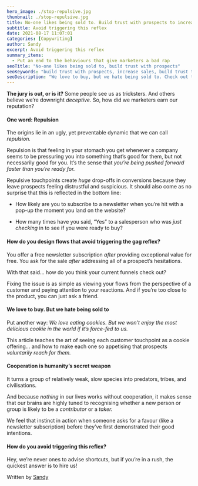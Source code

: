 ```yaml
---
hero_image: ./stop-repulsive.jpg
thumbnail: ./stop-repulsive.jpg
title: No-one likes being sold to. Build trust with prospects to increase sales
subtitle: Avoid triggering this reflex
date: 2021-08-17 11:07:01
categories: [Copywriting]
author: Sandy
excerpt: Avoid triggering this reflex
summary_items:
  - Put an end to the behaviours that give marketers a bad rap
seoTitle: "No-one likes being sold to, build trust with prospects"
seoKeywords: "build trust with prospects, increase sales, build trust to increase sales"
seoDescription: "We love to buy, but we hate being sold to. Check out these tips to help you avoid repelling prospects and triggering the gag reflex. How to build trust..."
---
```


**The jury is out, or is it?** Some people see us as tricksters. And others believe we’re downright _deceptive._ So, how did we marketers earn our reputation?

#### **One word: Repulsion**

The origins lie in an ugly, yet preventable dynamic that we can call _repulsion._

Repulsion is that feeling in your stomach you get whenever a company seems to be pressuring you into something that’s good for them, but not necessarily good for you. It’s the sense that _you’re being pushed forward faster than you’re ready for._

Repulsive touchpoints create _huge_ drop-offs in conversions because they leave prospects feeling distrustful and suspicious. It should also come as no surprise that this is reflected in the bottom line:

- How likely are you to subscribe to a newsletter when you’re hit with a pop-up the moment you land on the website?

- How many times have you said, “Yes” to a salesperson who was _just checking_ in to see if you were ready to buy?

#### **How do you design flows that avoid triggering the gag reflex?**

You offer a free newsletter subscription _after_ providing exceptional value for free. You ask for the sale _after_ addressing all of a prospect’s hesitations.

With that said... how do you think your current funnels check out?

Fixing the issue is as simple as viewing your flows from the perspective of a customer and paying attention to your reactions. And if you’re too close to the product, you can just ask a friend.

#### **We love to buy. But we hate being sold to**

Put another way: _We love eating cookies. But we won’t enjoy the most delicious cookie in the world if it’s force-fed to us._

This article teaches the art of seeing each customer touchpoint as a cookie offering… and how to make each one so appetising that prospects _voluntarily reach for them._

#### **Cooperation is humanity’s secret weapon**

It turns a group of relatively weak, slow species into predators, tribes, and civilisations.

And because _nothing_ in our lives works without cooperation, it makes sense that our brains are highly tuned to recognising whether a new person or group is likely to be a _contributor_ or a _taker._

We feel that instinct in action when someone asks for a favour (like a newsletter subscription) before they’ve first demonstrated their good intentions.

#### **How do you avoid triggering this reflex?**

Hey, we’re never ones to advise shortcuts, but if you’re in a rush, the quickest answer is to hire us!

Written by [Sandy](https://www.linkedin.com/in/sandy-radburnd/)
